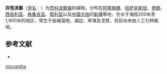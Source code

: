 {{Speciesbox
| name = 异苞滨藜
| status = 
| status_system = 
| image = 
| genus = Atriplex
| species = micrantha
| authority = C. A. Mey.
}}

'''异苞滨藜'''（[[学名|学名]]：{{lang|la|''Atriplex micrantha''}}）为[[苋科|苋科]][[滨藜属|滨藜属]]的植物。分布在[[阿塞拜疆|阿塞拜疆]]、[[哈萨克斯坦|哈萨克斯坦]]、[[伊朗|伊朗]]、[[西伯利亚|西伯利亚]]、[[格鲁吉亚|格鲁吉亚]]、[[叙利亚|叙利亚]]以及[[中国大陆|中国大陆]]的[[新疆|新疆]]等地，生长于海拔200米至1,900米的地区，常生于盐碱湿地、湖边、草滩及戈壁，目前尚未由人工引种栽培。

== 参考文献 ==
<div class="references-small">
* {{cite web| url =http://www.bioinfo.cn/db05/KmzwSpecies.php?action=view&id=3229| title =异苞滨藜| work =《中国高等植物数据库全库》| publisher =中国科学院微生物研究所| author =昆明植物研究所| accessdate =2009-02-24| deadurl =yes| archiveurl =https://web.archive.org/web/20160305043153/http://www.bioinfo.cn/db05/KmzwSpecies.php?action=view&id=3229| archivedate =2016-03-05}}
</div>
{{Taxonbar|from=Q2517908}}

{{DEFAULTSORT:Atriplex micrantha}}
[[Category:滨藜属|micrantha]]


{{Amaranthaceae-stub}}